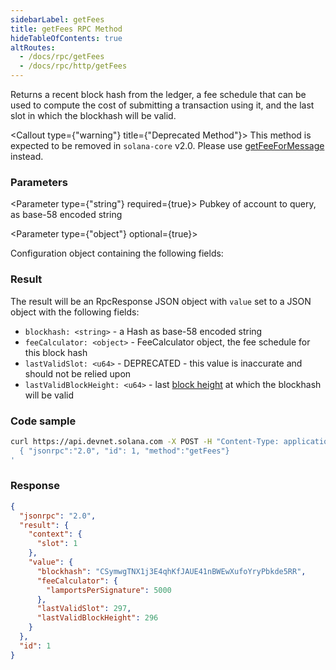 ```yaml
---
sidebarLabel: getFees
title: getFees RPC Method
hideTableOfContents: true
altRoutes:
  - /docs/rpc/getFees
  - /docs/rpc/http/getFees
---
```


Returns a recent block hash from the ledger, a fee schedule that can be used to
compute the cost of submitting a transaction using it, and the last slot in
which the blockhash will be valid.

<Callout type={"warning"} title={"Deprecated Method"}>
  This method is expected to be removed in `solana-core` v2.0. Please use
  [getFeeForMessage](/docs/rpc/http/getFeeForMessage) instead.
</Callout>

<DocSideBySide>

<DocLeftSide>

### Parameters

<Parameter type={"string"} required={true}>
  Pubkey of account to query, as base-58 encoded string
</Parameter>

<Parameter type={"object"} optional={true}>

Configuration object containing the following fields:

<Field
  name="commitment"
  type="string"
  optional={true}
  href="/docs/rpc/index.mdx#configuring-state-commitment"
/>

</Parameter>

### Result

The result will be an RpcResponse JSON object with `value` set to a JSON object
with the following fields:

- `blockhash: <string>` - a Hash as base-58 encoded string
- `feeCalculator: <object>` - FeeCalculator object, the fee schedule for this
  block hash
- `lastValidSlot: <u64>` - DEPRECATED - this value is inaccurate and should not
  be relied upon
- `lastValidBlockHeight: <u64>` - last
  [block height](/docs/terminology.md#block-height) at which the blockhash will
  be valid

</DocLeftSide>

<DocRightSide>

### Code sample

```bash
curl https://api.devnet.solana.com -X POST -H "Content-Type: application/json" -d '
  { "jsonrpc":"2.0", "id": 1, "method":"getFees"}
'
```

### Response

```json
{
  "jsonrpc": "2.0",
  "result": {
    "context": {
      "slot": 1
    },
    "value": {
      "blockhash": "CSymwgTNX1j3E4qhKfJAUE41nBWEwXufoYryPbkde5RR",
      "feeCalculator": {
        "lamportsPerSignature": 5000
      },
      "lastValidSlot": 297,
      "lastValidBlockHeight": 296
    }
  },
  "id": 1
}
```

</DocRightSide>
</DocSideBySide>

